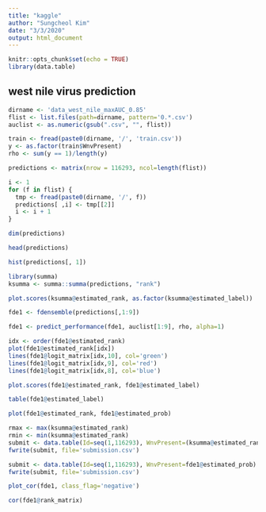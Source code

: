 ```yaml
---
title: "kaggle"
author: "Sungcheol Kim"
date: "3/3/2020"
output: html_document
---
```


```r
knitr::opts_chunk$set(echo = TRUE)
library(data.table)
```

## west nile virus prediction

```r
dirname <- 'data_west_nile_maxAUC_0.85'
flist <- list.files(path=dirname, pattern='0.*.csv')
auclist <- as.numeric(gsub(".csv", "", flist))

train <- fread(paste0(dirname, '/', 'train.csv'))
y <- as.factor(train$WnvPresent)
rho <- sum(y == 1)/length(y)

predictions <- matrix(nrow = 116293, ncol=length(flist))

i <- 1
for (f in flist) {
  tmp <- fread(paste0(dirname, '/', f))
  predictions[ ,i] <- tmp[[2]]
  i <- i + 1
}

dim(predictions)
```

```r
head(predictions)
```

```r
hist(predictions[, 1])
```

```r
library(summa)
ksumma <- summa::summa(predictions, "rank")
```

```r
plot.scores(ksumma@estimated_rank, as.factor(ksumma@estimated_label))
```

```r
fde1 <- fdensemble(predictions[,1:9])
```

```r
fde1 <- predict_performance(fde1, auclist[1:9], rho, alpha=1)
```

```r
idx <- order(fde1@estimated_rank)
plot(fde1@estimated_rank[idx])
lines(fde1@logit_matrix[idx,10], col='green')
lines(fde1@logit_matrix[idx,9], col='red')
lines(fde1@logit_matrix[idx,8], col='blue')
```

```r
plot.scores(fde1@estimated_rank, fde1@estimated_label)
```

```r
table(fde1@estimated_label)
```

```r
plot(fde1@estimated_rank, fde1@estimated_prob)
```

```r
rmax <- max(ksumma@estimated_rank)
rmin <- min(ksumma@estimated_rank)
submit <- data.table(Id=seq(1,116293), WnvPresent=(ksumma@estimated_rank - rmin)/(rmax-rmin))
fwrite(submit, file='submission.csv')
```

```r
submit <- data.table(Id=seq(1,116293), WnvPresent=fde1@estimated_prob)
fwrite(submit, file='submission.csv')
```

```r
plot_cor(fde1, class_flag='negative')
```

```r
cor(fde1@rank_matrix)
```


